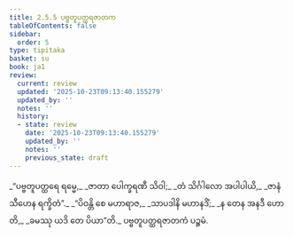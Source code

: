 ```yaml
---
title: 2.5.5 ပဗ္ဗတူပတ္ထရဇာတက
tableOfContents: false
sidebar:
  order: 5
type: tipitaka
basket: su
book: ja1
review:
  current: review
  updated: '2025-10-23T09:13:40.155279'
  updated_by: ''
  notes: ''
  history:
  - state: review
    date: '2025-10-23T09:13:40.155279'
    updated_by: ''
    notes: ''
    previous_state: draft
---
```



<ReviewStatus review={frontmatter.review} showDetails={true} />

<HypothesisAnnotation frontmatter={frontmatter} />

<DynamicBreadcrumb />

<Division number="89" book="ja1" e="ch" v="22" p="51">

<Paragraph number="482" type="verses" book="ja1">
_“ပဗ္ဗတူပတ္ထရေ ရမ္မေ,_  
_ဇာတာ ပေါက္ခရဏီ သိဝါ;_  
_တံ သိင်္ဂါလော အပါပါယိ,_  
_ဇာနံ သီဟေန ရက္ခိတံ”._  

</Paragraph>

</Division>
<Division number="90" book="ja1" e="ch" v="22" p="51">

<Paragraph number="483" type="verses" book="ja1">
_“ပိဝန္တိ စေ မဟာရာဇ,_  
_သာပဒါနိ မဟာနဒိံ;_  
_န တေန အနဒီ ဟောတိ,_  
_ခမဿု ယဒိ တေ ပိယာ”တိ._  


</Paragraph>
</Division>

<Paragraph number="484" type="center" book="ja1">
ပဗ္ဗတူပတ္ထရဇာတကံ ပဉ္စမံ.
</Paragraph>
